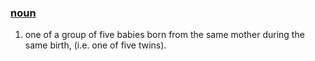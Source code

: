 === [[noun]] ===
#one of a group of five babies born from the same mother during the same birth, (i.e. one of five twins).